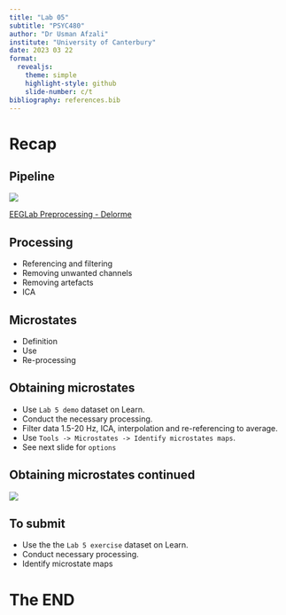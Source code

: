 ```yaml
---
title: "Lab 05"
subtitle: "PSYC480"
author: "Dr Usman Afzali"
institute: "University of Canterbury"
date: 2023 03 22
format: 
  revealjs:
    theme: simple
    highlight-style: github
    slide-number: c/t
bibliography: references.bib
---
```


# Recap {background-color="orange"}

## Pipeline {background-color="#346bc8"}

![](/figs/pipeline.png)

[EEGLab Preprocessing - Delorme](https://youtu.be/gEk33jWB0MY)


## Processing {background-color="#346bc8"}

-   Referencing and filtering
-   Removing unwanted channels
-   Removing artefacts
-   ICA

## Microstates {background-color="#346bc8"}


::: incremental

-   Definition
-   Use
-   Re-processing

::: 


## Obtaining microstates {background-color="#346bc8"}

::: incremental

-   Use `Lab 5 demo` dataset on Learn.
-   Conduct the necessary processing.
-   Filter data 1.5-20 Hz, ICA, interpolation and re-referencing to average.
-   Use `Tools -> Microstates -> Identify microstates maps`.
-   See next slide for `options`
:::

## Obtaining microstates continued {background-color="#346bc8"}

![](/figs/ms.png)

## To submit {background-color=#346bc8}

-   Use the the `Lab 5 exercise` dataset on Learn.
-   Conduct necessary processing.
-   Identify microstate maps

# The END {background-color="orange"}

